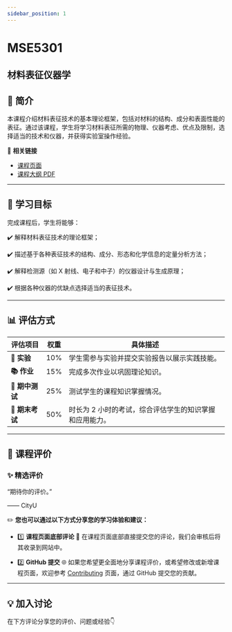 ```yaml
---
sidebar_position: 1
---
```


# MSE5301
## 材料表征仪器学

## **📘 简介**
本课程介绍材料表征技术的基本理论框架，包括对材料的结构、成分和表面性能的表征。通过该课程，学生将学习材料表征所需的物理、仪器考虑、优点及限制，选择适当的技术和仪器，并获得实验室操作经验。

🔗 **相关链接**
- [课程页面](https://www.cityu.edu.hk/catalogue/pg/202526/course/MSE5301.htm)
- [课程大纲 PDF](https://www.cityu.edu.hk/catalogue/pg/202526/course/MSE5301.pdf)

---

## **🎯 学习目标**

完成课程后，学生将能够：

✔️ 解释材料表征技术的理论框架；

✔️ 描述基于各种表征技术的结构、成分、形态和化学信息的定量分析方法；

✔️ 解释检测源（如 X 射线、电子和中子）的仪器设计与生成原理；

✔️ 根据各种仪器的优缺点选择适当的表征技术。

---

## **📊 评估方式**

| **评估项目**          | **权重** | **具体描述**                                                                                       |
|----------------------|---------|---------------------------------------------------------------------------------------------------|
| **📝 实验**           | 10%     | 学生需参与实验并提交实验报告以展示实践技能。                                                        |
| **📚 作业**           | 15%     | 完成多次作业以巩固理论知识。                                                                      |
| **📖 期中测试**        | 25%     | 测试学生的课程知识掌握情况。                                                                      |
| **📖 期末考试**        | 50%     | 时长为 2 小时的考试，综合评估学生的知识掌握和应用能力。                                            |

---

## **💬 课程评价**

### ✨ **精选评价**
<div className={commentStyles.commentBox}>
    <p className={commentStyles.commentText}>
        “期待你的评价。”
    </p>
    <p className={commentStyles.commentAuthor}>—— CityU</p>
</div>

✏️ **您也可以通过以下方式分享您的学习体验和建议：**

- 1️⃣ **课程页面底部评论**
💬 在课程页面底部直接提交您的评论，我们会审核后将其收录到网站中。

- 2️⃣ **GitHub 提交**
🌐 如果您希望更全面地分享课程评价，或希望修改或新增课程页面，欢迎参考 [Contributing](/contributing) 页面，通过 GitHub 提交您的贡献。

---

## **💡 加入讨论**

在下方评论分享您的评价、问题或经验👇
<Utterances />